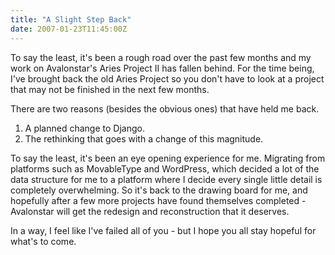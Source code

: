 ```yaml
---
title: "A Slight Step Back"
date: 2007-01-23T11:45:00Z
---
```


To say the least, it's been a rough road over the past few months and my work on Avalonstar's Aries Project II has fallen behind. For the time being, I've brought back the old Aries Project so you don't have to look at a project that may not be finished in the next few months.

There are two reasons (besides the obvious ones) that have held me back.

1.  A planned change to Django.
2.  The rethinking that goes with a change of this magnitude.

To say the least, it's been an eye opening experience for me. Migrating from platforms such as MovableType and WordPress, which decided a lot of the data structure for me to a platform where I decide every single little detail is completely overwhelming. So it's back to the drawing board for me, and hopefully after a few more projects have found themselves completed - Avalonstar will get the redesign and reconstruction that it deserves.

In a way, I feel like I've failed all of you - but I hope you all stay hopeful for what's to come.
